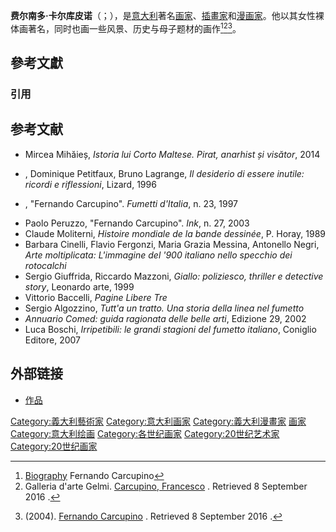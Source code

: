 {{Infobox person
| name          = 费尔南多·卡尔库皮诺
| image        = Fernando_Carcupino,_Studio_Via_Curtatone,_Porta_Romana,_Milano,_1940.jpg
| alt           = Fernando Carcupino, Studio Via Curtatone, Porta Romana, Milano, 1940
| caption       = 
| birth_name    = Fernando Nusci Carcupino
| birth_date    =  {{Birth date|1922|07|23|df=yes}}
| birth_place   = 意大利[[那不勒斯|那不勒斯]]
| death_date    ={{Death date and age|2003|03|22|1922|07|23|df=yes}}
| death_place   = 意大利[[米蘭|米蘭]]
| nationality   = 意大利
| awards        = 
| occupation    = [[画家|画家]]、[[插畫家|插畫家]]和[[漫画家|漫画家]]
| education     = [[布雷拉美术学院|布雷拉美术学院]]
}}
'''费尔南多·卡尔库皮诺'''（{{lang-it|Fernando Carcupino}}；{{bd|1922年|7月23日|2003年|3月22日|catIdx=Carcupino, Fernando}}），是[[意大利|意大利]]著名[[画家|画家]]、[[插畫家|插畫家]]和[[漫画家|漫画家]]。他以其女性裸体画著名，同时也画一些风景、历史与母子题材的画作<ref>[https://sites.google.com/site/carcupino/biografia Biography] {{Wayback|url=https://sites.google.com/site/carcupino/biografia |date=20170109085316 }} Fernando Carcupino</ref><ref>Galleria d'arte Gelmi. [http://www.galleriagelmi.it/elencoartisti/c/carcupino_fernando.htm Carcupino, Francesco] {{Wayback|url=http://www.galleriagelmi.it/elencoartisti/c/carcupino_fernando.htm |date=20170104144618 }}. Retrieved 8 September 2016 {{it}}.</ref><ref>{{link-it|Fondazione Franco Fossati|Franco Fossati}} (2004). [http://www.lfb.it/fff/ill/aut/c/carcupino.htm Fernando Carcupino] {{Wayback|url=http://www.lfb.it/fff/ill/aut/c/carcupino.htm |date=20170104164537 }}. Retrieved 8 September 2016 {{it}}.</ref>。

== 參考文獻 ==
=== 引用 ===
{{Reflist|}}

== 参考文献 ==
{{commonscat|Fernando Carcupino}}
{{div col|cols=2}}
* Mircea Mihăieș, ''Istoria lui Corto Maltese. Pirat, anarhist și visător'', 2014
* {{tsl|en|Hugo Pratt||Hugo Pratt}}, Dominique Petitfaux, Bruno Lagrange, ''Il desiderio di essere inutile: ricordi e riflessioni'', Lizard, 1996 
* {{tsl|en|Graziano Origa||Origa, Graziano}}, "Fernando Carcupino". ''Fumetti d'Italia'', n. 23, 1997 
* Paolo Peruzzo, "Fernando Carcupino". ''Ink'', n. 27, 2003
* Claude Moliterni, ''Histoire mondiale de la bande dessinée'', P. Horay, 1989
* Barbara Cinelli, Flavio Fergonzi, Maria Grazia Messina, Antonello Negri, ''Arte moltiplicata: L'immagine del '900 italiano nello specchio dei rotocalchi''
* Sergio Giuffrida, Riccardo Mazzoni, ''Giallo: poliziesco, thriller e detective story'', Leonardo arte, 1999
* Vittorio Baccelli, ''Pagine Libere Tre''
* Sergio Algozzino, ''Tutt'a un tratto. Una storia della linea nel fumetto''
* ''Annuario Comed: guida ragionata delle belle arti'', Edizione 29, 2002
* Luca Boschi, ''Irripetibili: le grandi stagioni del fumetto italiano'', Coniglio Editore, 2007
{{div col end}}

== 外部链接 ==
* [http://www.fernandocarcupino.eu 作品] {{Wayback|url=http://www.fernandocarcupino.eu/ |date=20210124013743 }}

{{Commonscat|Painters from Italy}}
{{Authority control}}
{{DEFAULTSORT:Carcupino, Fernando}}
[[Category:義大利藝術家|Category:義大利藝術家]]
[[Category:意大利画家|Category:意大利画家]]
[[Category:義大利漫畫家|Category:義大利漫畫家]]
[[Category:義大利藝術家|画家]]
[[Category:意大利绘画|Category:意大利绘画]]
[[Category:各世纪画家|Category:各世纪画家]]
[[Category:20世纪艺术家|Category:20世纪艺术家]]
[[Category:20世纪画家|Category:20世纪画家]]